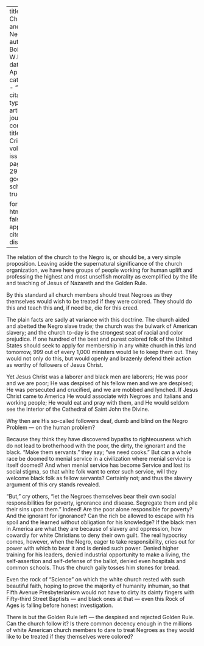 
---
title: 'The Church and the Negro'
author: Du Bois, W.E.B.
date: Apr. 1913
categories: 
  - ""
citation: 
  type: article-journal
  container-title: The Crisis
  volume: 6
  issue: 6
  page: 290-291
google-scholar: true

format:
  html:
    toc: false
    appendix-cite-as: display
---



The relation of the church to the Negro is, or should be, a very simple
proposition. Leaving aside the supernatural significance of the church
organization, we have here groups of people working for human uplift and
professing the highest and most unselfish morality as exemplified by the
life and teaching of Jesus of Nazareth and the Golden Rule.

By this standard all church members should treat Negroes as they
themselves would wish to be treated if they were colored. They should do
this and teach this and, if need be, die for this creed.

The plain facts are sadly at variance with this doctrine. The church
aided
and abetted the Negro slave trade; the church was the bulwark of
American slavery; and the church to-day is the strongest seat of racial
and color prejudice. If one hundred of the best and purest colored folk
of the United States should seek to apply for membership in any white
church in this land tomorrow, 999 out of every 1,000 ministers would lie
to keep them out. They would not only do this, but would openly and
brazenly defend their action as worthy of followers of Jesus Christ.

Yet Jesus Christ was a laborer and black men are laborers; He was poor
and we are poor; He was despised of his fellow men and we are despised;
He was persecuted and crucified, and we are mobbed and lynched. If Jesus
Christ came to America He would associate with Negroes and Italians and
working people; He would eat and pray with them, and He would seldom see
the interior of the Cathedral of Saint John the Divine.

Why then are His so-called followers deaf, dumb and blind on the Negro
Problem --- on the human problem?

Because they think they have discovered bypaths to righteousness which
do not lead to brotherhood with the poor, the dirty, the ignorant and
the black. "Make them servants." they say; "we need cooks." But can a
whole race be doomed to menial service in a civilization where menial
service is itself doomed? And when menial service has become Service and
lost its social stigma, so that white folk want to enter such service,
will they welcome black folk as fellow servants? Certainly not; and thus
the slavery argument of this cry stands revealed.

"But," cry others, "let the Negroes themselves bear their own social
responsibilities for poverty, ignorance and disease. Segregate them and
pile their sins upon them." Indeed! Are the poor alone responsible for
poverty? And the ignorant for ignorance? Can the rich be allowed to
escape with his spoil and the learned without obligation for his
knowledge? If the black men in America are what they are because of
slavery and oppression, how cowardly for white Christians to deny their
own guilt. The real hypocrisy comes, however, when the Negro, eager to
take responsibility, cries out for power with which to bear it and is
denied such power. Denied higher training for his leaders, denied
industrial opportunity to make a living, the self-assertion and
self-defense of the ballot, denied even hospitals and common schools.
Thus the church gaily tosses him stones for bread.

Even the rock of "Science" on which the white church rested with such
beautiful faith, hoping to prove the majority of humanity inhuman, so
that Fifth Avenue Presbyterianism would not have to dirty its dainty
fingers with Fifty-third Street Baptists --- and black ones at that --- even
this Rock of Ages is falling before honest investigation.

There is but the Golden Rule left --- the despised and rejected Golden
Rule. Can the church follow it? Is there common decency enough in the
millions of white American church members to dare to treat Negroes as
they would like to be treated if they themselves were colored?

